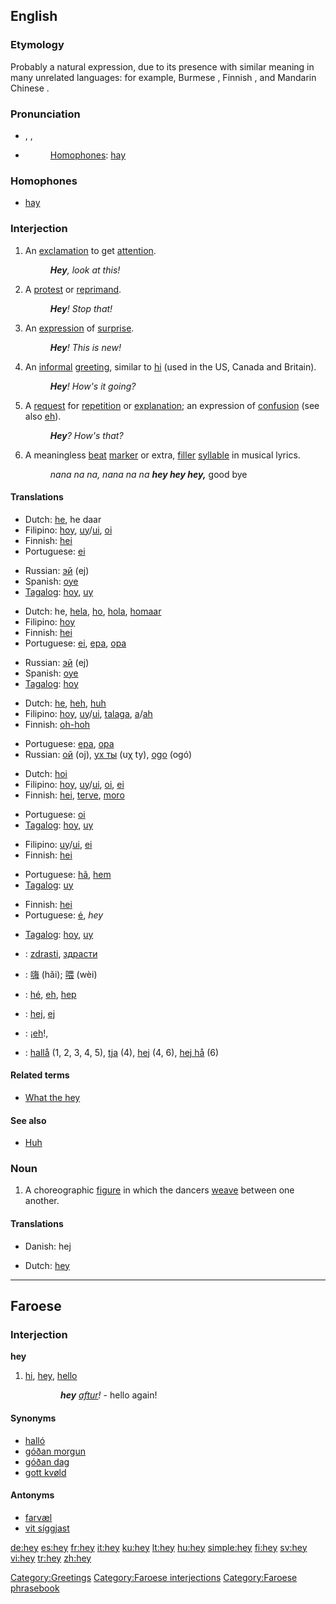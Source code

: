 ==English==

{{wikipedia}}

===Etymology===
Probably a natural expression, due to its presence with similar meaning in many unrelated languages: for example, Burmese {{term|ဟေး|lang=my|sc=Mymr|tr=hei}}, Finnish {{term|hei|lang=fi}}, and Mandarin Chinese {{term|哎|lang=cmn|sc=Hani|tr=āi}}.

===Pronunciation===
* {{enPR|hā}}, {{IPA|/heɪ/}}, {{SAMPA|/heI/}}
* {{audio|en-us-hey.ogg|Audio (US)}}
*: [[homophones|Homophones]]: [[hay]]
*: {{rhymes|eɪ}}

===Homophones===
* [[hay]]

===Interjection===
{{en-intj}}

# An [[exclamation]] to get [[attention]].
#: '''''Hey''', look at this!''
# A [[protest]] or [[reprimand]].
#: '''''Hey'''! Stop that!''
# An [[expression]] of [[surprise]].
#: '''''Hey'''! This is new!''
# An [[informal]] [[greeting]], similar to [[hi]] (used in the US, Canada and Britain).
#: '''''Hey'''! How's it going?''
# A [[request]] for [[repetition]] or [[explanation]]; an expression of [[confusion]] (see also [[eh]]).
#: '''''Hey'''?  How's that?''
# A meaningless [[beat]] [[marker]] or extra, [[filler]] [[syllable]] in musical lyrics.
#: ''nana na na, nana na na '''hey hey hey,''''' good bye

====Translations====
{{trans-top|exclamation to get attention}}
* Dutch: [[he]], he daar
* Filipino: [[hoy]], [[uy]]/[[ui]], [[oi]]
* Finnish: [[hei]]
* Portuguese: [[ei]]
{{trans-mid}}
* Russian: [[эй]] (ej)
* Spanish: [[oye]]
* [[Tagalog]]: [[hoy]], [[uy]]
{{trans-bottom}}

{{trans-top|protest or reprimand}}
* Dutch: he, [[hela]], [[ho]], [[hola]], [[homaar]]
* Filipino: [[hoy]]
* Finnish: [[hei]]
* Portuguese: [[ei]], [[epa]], [[opa]]
{{trans-mid}}
* Russian: [[эй]] (ej)
* Spanish: [[oye]]
* [[Tagalog]]: [[hoy]]
{{trans-bottom}}

{{trans-top|expression of surprise}}
* Dutch: [[he]], [[heh]], [[huh]]
* Filipino: [[hoy]], [[uy]]/[[ui]], [[talaga]], [[a]]/[[ah]]
* Finnish: [[oh-hoh]]
{{trans-mid}}
* Portuguese: [[epa]], [[opa]]
* Russian: [[ой]] (oj), [[ух ты]] (uχ ty), [[ogo]] (ogó)
{{trans-bottom}}

{{trans-top|informal greeting}}
* Dutch: [[hoi]]
* Filipino: [[hoy]], [[uy]]/[[ui]], [[oi]], [[ei]]
* Finnish: [[hei]], [[terve]], [[moro]]
{{trans-mid}}
* Portuguese: [[oi]]
* [[Tagalog]]: [[hoy]], [[uy]]
{{trans-bottom}}

{{trans-top|request for repetition or explanation}}
* Filipino: [[uy]]/[[ui]], [[ei]]
* Finnish: [[hei]]
{{trans-mid}}
* Portuguese: [[hã]], [[hem]]
* [[Tagalog]]: [[uy]]
{{trans-bottom}}

{{trans-top|meaningless beat marker, filler syllable}}
* Finnish: [[hei]]
* Portuguese: [[é]], ''hey''
{{trans-mid}}
* [[Tagalog]]: [[hoy]], [[uy]]
{{trans-bottom}}

{{checktrans-top}}
* {{ttbc|Bulgarian}}: [[zdrasti]], [[здрасти]]
* {{ttbc|Mandarin Chinese}}: [[嗨]] (hǎi); [[喂]] (wèi)
* {{ttbc|French}}: [[hé]], [[eh]], [[hep]]
{{checktrans-mid}}
* {{ttbc|Slovene}}: [[hej]], [[ej]]
* {{ttbc|Spanish}}: ¡[[eh]]!,
* {{ttbc|Swedish}}: [[hallå]] (1, 2, 3, 4, 5), [[tja]] (4), [[hej]] (4, 6), [[hej hå]] (6)
{{checktrans-bottom}}

====Related terms====
* [[What the hey]]

====See also====
* [[huh|Huh]]

===Noun===
{{en-noun}}

# {{context|country dancing}} A choreographic [[figure]] in which the dancers [[weave]] between one another.

====Translations====
* Danish: hej
{{trans-top|country dancing figure}}
* Dutch: [[hey]]
{{trans-mid}}
{{trans-bottom}}

[[Category:Greetings]]

----

==Faroese==

===Interjection===
'''hey'''

# [[hi]], [[hey]], [[hello]]
:: '''''hey''' [[aftur]]!'' - hello again!

====Synonyms====
* [[halló]]
* [[góðan morgun]]
* [[góðan dag]]
* [[gott kvøld]]

====Antonyms====
* [[farvæl]]
* [[vit síggjast]]

[[Category:Faroese interjections]]
[[Category:Faroese phrasebook]]

[[de:hey]]
[[es:hey]]
[[fr:hey]]
[[it:hey]]
[[ku:hey]]
[[lt:hey]]
[[hu:hey]]
[[simple:hey]]
[[fi:hey]]
[[sv:hey]]
[[vi:hey]]
[[tr:hey]]
[[zh:hey]]